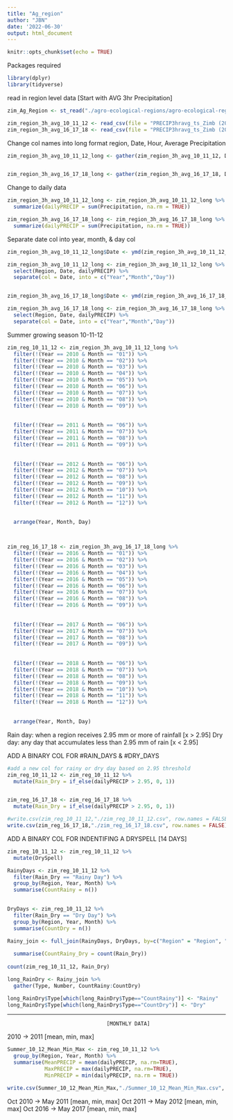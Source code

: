 ```yaml
---
title: "Ag_region"
author: "JBN"
date: '2022-06-30'
output: html_document
---
```


```r
knitr::opts_chunk$set(echo = TRUE)
```
Packages required
```r
library(dplyr)
library(tidyverse)
```


read in region level data [Start with AVG 3hr Precipitation]
```r
zim_Ag_Region <- st_read("./agro-ecological-regions/agro-ecological-regions.shp")

zim_region_3h_avg_10_11_12 <- read_csv(file = "PRECIP3hravg_ts_Zimb (2010-2012).csv")
zim_region_3h_avg_16_17_18 <- read_csv(file = "PRECIP3hravg_ts_Zimb (2016-2018).csv")
```

Change col names into long format region, Date, Hour, Average Precipitation
```r
zim_region_3h_avg_10_11_12_long <- gather(zim_region_3h_avg_10_11_12, Date, Precipitation, '3B42_20100101_03_7A_precipitation': '3B42_20121231_00_7_precipitation') %>% select(nat_region, Date, Precipitation) %>% rename(Region = nat_region)%>% separate( col=Date, into=c('useless', 'Date','Hour','useless2', "Pre"), sep='_') %>% select(-Pre, -useless,-useless2)


zim_region_3h_avg_16_17_18_long <- gather(zim_region_3h_avg_16_17_18, Date, Precipitation, '3B42_20160101_03_7_precipitation': '3B42_20181231_00_7_precipitation') %>% select(nat_region, Date, Precipitation) %>% rename(Region = nat_region)%>% separate( col=Date, into=c('useless', 'Date','Hour','useless2', "Pre"), sep='_') %>% select(-Pre, -useless,-useless2)


```

Change to daily data
```r
zim_region_3h_avg_10_11_12_long <- zim_region_3h_avg_10_11_12_long %>% group_by( Region, Date) %>% 
  summarize(dailyPRECIP = sum(Precipitation, na.rm = TRUE))

zim_region_3h_avg_16_17_18_long <- zim_region_3h_avg_16_17_18_long %>% group_by( Region, Date) %>% 
  summarize(dailyPRECIP = sum(Precipitation, na.rm = TRUE))
```

Separate date col into year, month, & day col
```r

zim_region_3h_avg_10_11_12_long$Date <- ymd(zim_region_3h_avg_10_11_12_long$Date)

zim_region_3h_avg_10_11_12_long <- zim_region_3h_avg_10_11_12_long %>% 
  select(Region, Date, dailyPRECIP) %>% 
  separate(col = Date, into = c("Year","Month","Day"))


zim_region_3h_avg_16_17_18_long$Date <- ymd(zim_region_3h_avg_16_17_18_long$Date)

zim_region_3h_avg_16_17_18_long <- zim_region_3h_avg_16_17_18_long %>% 
  select(Region, Date, dailyPRECIP) %>% 
  separate(col = Date, into = c("Year","Month","Day"))

```


Summer growing season 10-11-12
```r
zim_reg_10_11_12 <- zim_region_3h_avg_10_11_12_long %>%
  filter(!(Year == 2010 & Month == "01")) %>%
  filter(!(Year == 2010 & Month == "02")) %>%
  filter(!(Year == 2010 & Month == "03")) %>%
  filter(!(Year == 2010 & Month == "04")) %>%
  filter(!(Year == 2010 & Month == "05")) %>%
  filter(!(Year == 2010 & Month == "06")) %>%
  filter(!(Year == 2010 & Month == "07")) %>%
  filter(!(Year == 2010 & Month == "08")) %>%
  filter(!(Year == 2010 & Month == "09")) %>%
  
  
  filter(!(Year == 2011 & Month == "06")) %>%
  filter(!(Year == 2011 & Month == "07")) %>%
  filter(!(Year == 2011 & Month == "08")) %>%
  filter(!(Year == 2011 & Month == "09")) %>%
  
  
  filter(!(Year == 2012 & Month == "06")) %>%
  filter(!(Year == 2012 & Month == "07")) %>%
  filter(!(Year == 2012 & Month == "08")) %>%
  filter(!(Year == 2012 & Month == "09")) %>%
  filter(!(Year == 2012 & Month == "10")) %>%
  filter(!(Year == 2012 & Month == "11")) %>%
  filter(!(Year == 2012 & Month == "12")) %>%
  
  
  arrange(Year, Month, Day)



zim_reg_16_17_18 <- zim_region_3h_avg_16_17_18_long %>%
  filter(!(Year == 2016 & Month == "01")) %>%
  filter(!(Year == 2016 & Month == "02")) %>%
  filter(!(Year == 2016 & Month == "03")) %>%
  filter(!(Year == 2016 & Month == "04")) %>%
  filter(!(Year == 2016 & Month == "05")) %>%
  filter(!(Year == 2016 & Month == "06")) %>%
  filter(!(Year == 2016 & Month == "07")) %>%
  filter(!(Year == 2016 & Month == "08")) %>%
  filter(!(Year == 2016 & Month == "09")) %>%
  
  
  filter(!(Year == 2017 & Month == "06")) %>%
  filter(!(Year == 2017 & Month == "07")) %>%
  filter(!(Year == 2017 & Month == "08")) %>%
  filter(!(Year == 2017 & Month == "09")) %>%
  
  
  filter(!(Year == 2018 & Month == "06")) %>%
  filter(!(Year == 2018 & Month == "07")) %>%
  filter(!(Year == 2018 & Month == "08")) %>%
  filter(!(Year == 2018 & Month == "09")) %>%
  filter(!(Year == 2018 & Month == "10")) %>%
  filter(!(Year == 2018 & Month == "11")) %>%
  filter(!(Year == 2018 & Month == "12")) %>%
  
  
  arrange(Year, Month, Day)
```


Rain day: when a region receives 2.95 mm or more of rainfall [x > 2.95]
 Dry day: any day that accumulates less than 2.95 mm of rain [x < 2.95]
 
ADD A BINARY COL FOR #RAIN_DAYS & #DRY_DAYS
```r
#add a new col for rainy or dry day based on 2.95 threshold 
zim_reg_10_11_12 <- zim_reg_10_11_12 %>% 
  mutate(Rain_Dry = if_else(dailyPRECIP > 2.95, 0, 1))


zim_reg_16_17_18 <- zim_reg_16_17_18 %>% 
  mutate(Rain_Dry = if_else(dailyPRECIP > 2.95, 0, 1))

#write.csv(zim_reg_10_11_12,"./zim_reg_10_11_12.csv", row.names = FALSE)
write.csv(zim_reg_16_17_18,"./zim_reg_16_17_18.csv", row.names = FALSE)
```

ADD A BINARY COL FOR INDENTIFING A DRYSPELL [14 DAYS]
```r
zim_reg_10_11_12 <- zim_reg_10_11_12 %>%
  mutate(DrySpell)
```




























```r
RainyDays <- zim_reg_10_11_12 %>% 
  filter(Rain_Dry == "Rainy Day") %>% 
  group_by(Region, Year, Month) %>% 
  summarise(CountRainy = n())
  

DryDays <- zim_reg_10_11_12 %>% 
  filter(Rain_Dry == "Dry Day") %>% 
  group_by(Region, Year, Month) %>% 
  summarise(CountDry = n())

Rainy_join <- full_join(RainyDays, DryDays, by=c("Region" = "Region", "Year" = "Year", "Month" = "Month"))
  
  summarise(CountRainy_Dry = count(Rain_Dry))
  
count(zim_reg_10_11_12, Rain_Dry)
```

 

```r
long_RainDry <- Rainy_join %>% 
  gather(Type, Number, CountRainy:CountDry)

long_RainDry$Type[which(long_RainDry$Type=="CountRainy")] <- "Rainy"
long_RainDry$Type[which(long_RainDry$Type=="CountDry")] <- "Dry"

```











--------------------------------------------------------------------------------------
                                    [MONTHLY DATA]
2010 -> 2011 [mean, min, max]
```r
Summer_10_12_Mean_Min_Max <- zim_reg_10_11_12 %>%
  group_by(Region, Year, Month) %>% 
  summarise(MeanPRECIP = mean(dailyPRECIP, na.rm=TRUE),
            MaxPRECIP = max(dailyPRECIP, na.rm=TRUE),
            MinPRECIP = min(dailyPRECIP, na.rm = TRUE))

write.csv(Summer_10_12_Mean_Min_Max,"./Summer_10_12_Mean_Min_Max.csv", row.names = FALSE)
```


Oct 2010 -> May 2011 [mean, min, max]
Oct 2011 -> May 2012 [mean, min, max]
Oct 2016 -> May 2017 [mean, min, max]

